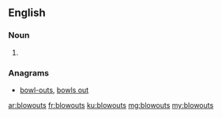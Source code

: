 ==English==

===Noun===
{{head|en|plural}}

# {{plural of|blowout|lang=en|nocat=1}}

===Anagrams===
* [[bowl-outs#English|bowl-outs]], [[bowls out#English|bowls out]]

[[ar:blowouts]]
[[fr:blowouts]]
[[ku:blowouts]]
[[mg:blowouts]]
[[my:blowouts]]